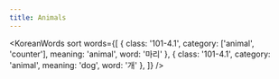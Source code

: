 ```yaml
---
title: Animals
---
```



<KoreanWords
  sort
  words={[
    { class: '101-4.1', category: ['animal', 'counter'], meaning: 'animal', word: '마리' },
    { class: '101-4.1', category: 'animal', meaning: 'dog', word: '개' },
  ]}
/>
